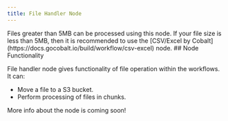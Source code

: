```yaml
---
title: File Handler Node
---
```

<Info>
Files greater than 5MB can be processed using this node. If your file size is less than 5MB, then it is recommended to use the [CSV/Excel by Cobalt](https://docs.gocobalt.io/build/workflow/csv-excel) node.
</Info>
## Node Functionality

File handler node gives functionality of file operation within the workflows. It can:

- Move a file to a S3 bucket.
- Perform processing of files in chunks.

<Note>
More info about the node is coming soon!
</Note>
